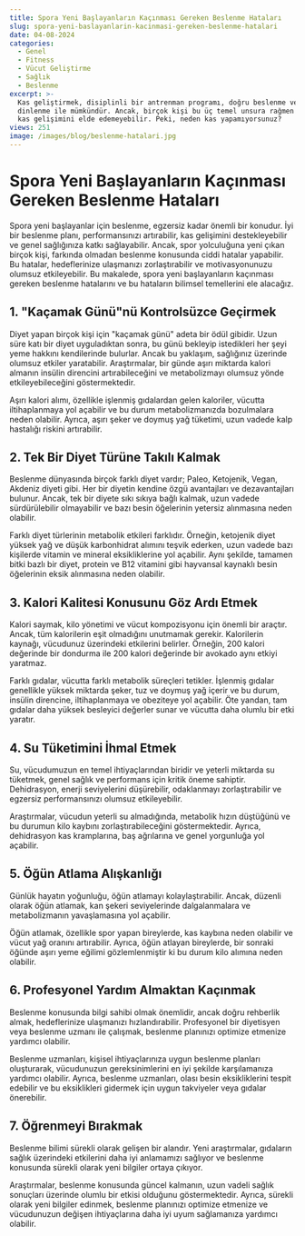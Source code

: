 ```yaml
---
title: Spora Yeni Başlayanların Kaçınması Gereken Beslenme Hataları
slug: spora-yeni-baslayanlarin-kacinmasi-gereken-beslenme-hatalari
date: 04-08-2024
categories:
  - Genel
  - Fitness
  - Vücut Geliştirme
  - Sağlık
  - Beslenme
excerpt: >-
  Kas geliştirmek, disiplinli bir antrenman programı, doğru beslenme ve yeterli
  dinlenme ile mümkündür. Ancak, birçok kişi bu üç temel unsura rağmen beklediği
  kas gelişimini elde edemeyebilir. Peki, neden kas yapamıyorsunuz? 
views: 251
image: /images/blog/beslenme-hatalari.jpg
---
```


# Spora Yeni Başlayanların Kaçınması Gereken Beslenme Hataları

Spora yeni başlayanlar için beslenme, egzersiz kadar önemli bir konudur. İyi bir beslenme planı, performansınızı artırabilir, kas gelişimini destekleyebilir ve genel sağlığınıza katkı sağlayabilir. Ancak, spor yolculuğuna yeni çıkan birçok kişi, farkında olmadan beslenme konusunda ciddi hatalar yapabilir. Bu hatalar, hedeflerinize ulaşmanızı zorlaştırabilir ve motivasyonunuzu olumsuz etkileyebilir. Bu makalede, spora yeni başlayanların kaçınması gereken beslenme hatalarını ve bu hataların bilimsel temellerini ele alacağız.

## 1. "Kaçamak Günü"nü Kontrolsüzce Geçirmek
Diyet yapan birçok kişi için "kaçamak günü" adeta bir ödül gibidir. Uzun süre katı bir diyet uyguladıktan sonra, bu günü bekleyip istedikleri her şeyi yeme hakkını kendilerinde bulurlar. Ancak bu yaklaşım, sağlığınız üzerinde olumsuz etkiler yaratabilir. Araştırmalar, bir günde aşırı miktarda kalori almanın insülin direncini artırabileceğini ve metabolizmayı olumsuz yönde etkileyebileceğini göstermektedir.

Aşırı kalori alımı, özellikle işlenmiş gıdalardan gelen kaloriler, vücutta iltihaplanmaya yol açabilir ve bu durum metabolizmanızda bozulmalara neden olabilir. Ayrıca, aşırı şeker ve doymuş yağ tüketimi, uzun vadede kalp hastalığı riskini artırabilir.

## 2. Tek Bir Diyet Türüne Takılı Kalmak
Beslenme dünyasında birçok farklı diyet vardır; Paleo, Ketojenik, Vegan, Akdeniz diyeti gibi. Her bir diyetin kendine özgü avantajları ve dezavantajları bulunur. Ancak, tek bir diyete sıkı sıkıya bağlı kalmak, uzun vadede sürdürülebilir olmayabilir ve bazı besin öğelerinin yetersiz alınmasına neden olabilir.

Farklı diyet türlerinin metabolik etkileri farklıdır. Örneğin, ketojenik diyet yüksek yağ ve düşük karbonhidrat alımını teşvik ederken, uzun vadede bazı kişilerde vitamin ve mineral eksikliklerine yol açabilir. Aynı şekilde, tamamen bitki bazlı bir diyet, protein ve B12 vitamini gibi hayvansal kaynaklı besin öğelerinin eksik alınmasına neden olabilir.

## 3. Kalori Kalitesi Konusunu Göz Ardı Etmek
Kalori saymak, kilo yönetimi ve vücut kompozisyonu için önemli bir araçtır. Ancak, tüm kalorilerin eşit olmadığını unutmamak gerekir. Kalorilerin kaynağı, vücudunuz üzerindeki etkilerini belirler. Örneğin, 200 kalori değerinde bir dondurma ile 200 kalori değerinde bir avokado aynı etkiyi yaratmaz.

Farklı gıdalar, vücutta farklı metabolik süreçleri tetikler. İşlenmiş gıdalar genellikle yüksek miktarda şeker, tuz ve doymuş yağ içerir ve bu durum, insülin direncine, iltihaplanmaya ve obeziteye yol açabilir. Öte yandan, tam gıdalar daha yüksek besleyici değerler sunar ve vücutta daha olumlu bir etki yaratır.

## 4. Su Tüketimini İhmal Etmek
Su, vücudumuzun en temel ihtiyaçlarından biridir ve yeterli miktarda su tüketmek, genel sağlık ve performans için kritik öneme sahiptir. Dehidrasyon, enerji seviyelerini düşürebilir, odaklanmayı zorlaştırabilir ve egzersiz performansınızı olumsuz etkileyebilir.

Araştırmalar, vücudun yeterli su almadığında, metabolik hızın düştüğünü ve bu durumun kilo kaybını zorlaştırabileceğini göstermektedir. Ayrıca, dehidrasyon kas kramplarına, baş ağrılarına ve genel yorgunluğa yol açabilir.

## 5. Öğün Atlama Alışkanlığı
Günlük hayatın yoğunluğu, öğün atlamayı kolaylaştırabilir. Ancak, düzenli olarak öğün atlamak, kan şekeri seviyelerinde dalgalanmalara ve metabolizmanın yavaşlamasına yol açabilir.

Öğün atlamak, özellikle spor yapan bireylerde, kas kaybına neden olabilir ve vücut yağ oranını artırabilir. Ayrıca, öğün atlayan bireylerde, bir sonraki öğünde aşırı yeme eğilimi gözlemlenmiştir ki bu durum kilo alımına neden olabilir.

## 6. Profesyonel Yardım Almaktan Kaçınmak
Beslenme konusunda bilgi sahibi olmak önemlidir, ancak doğru rehberlik almak, hedeflerinize ulaşmanızı hızlandırabilir. Profesyonel bir diyetisyen veya beslenme uzmanı ile çalışmak, beslenme planınızı optimize etmenize yardımcı olabilir.

Beslenme uzmanları, kişisel ihtiyaçlarınıza uygun beslenme planları oluşturarak, vücudunuzun gereksinimlerini en iyi şekilde karşılamanıza yardımcı olabilir. Ayrıca, beslenme uzmanları, olası besin eksikliklerini tespit edebilir ve bu eksiklikleri gidermek için uygun takviyeler veya gıdalar önerebilir.

## 7. Öğrenmeyi Bırakmak
Beslenme bilimi sürekli olarak gelişen bir alandır. Yeni araştırmalar, gıdaların sağlık üzerindeki etkilerini daha iyi anlamamızı sağlıyor ve beslenme konusunda sürekli olarak yeni bilgiler ortaya çıkıyor.

Araştırmalar, beslenme konusunda güncel kalmanın, uzun vadeli sağlık sonuçları üzerinde olumlu bir etkisi olduğunu göstermektedir. Ayrıca, sürekli olarak yeni bilgiler edinmek, beslenme planınızı optimize etmenize ve vücudunuzun değişen ihtiyaçlarına daha iyi uyum sağlamanıza yardımcı olabilir.
